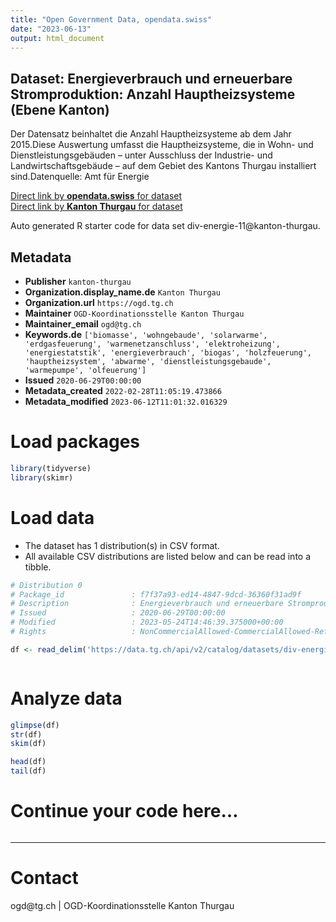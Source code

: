 ```yaml
---
title: "Open Government Data, opendata.swiss"
date: "2023-06-13"
output: html_document
---
```


## Dataset: Energieverbrauch und erneuerbare Stromproduktion: Anzahl Hauptheizsysteme (Ebene Kanton)

Der Datensatz beinhaltet die Anzahl Hauptheizsysteme ab dem Jahr 2015.Diese Auswertung umfasst die Hauptheizsysteme, die in Wohn- und Dienstleistungsgebäuden – unter Ausschluss der Industrie- und Landwirtschaftsgebäude – auf dem Gebiet des Kantons Thurgau installiert sind.Datenquelle: Amt für Energie

[Direct link by **opendata.swiss** for dataset](https://opendata.swiss/de/dataset/energieverbrauch-und-erneuerbare-stromproduktion-anzahl-hauptheizsysteme-ebene-kanton)<br>
[Direct link by **Kanton Thurgau** for dataset](https://data.tg.ch/explore/dataset/div-energie-11/)

Auto generated R starter code for data set div-energie-11@kanton-thurgau.

## Metadata

- **Publisher** `kanton-thurgau`
- **Organization.display_name.de** `Kanton Thurgau`
- **Organization.url** `https://ogd.tg.ch`
- **Maintainer** `OGD-Koordinationsstelle Kanton Thurgau`
- **Maintainer_email** `ogd@tg.ch`
- **Keywords.de** `['biomasse', 'wohngebaude', 'solarwarme', 'erdgasfeuerung', 'warmenetzanschluss', 'elektroheizung', 'energiestatstik', 'energieverbrauch', 'biogas', 'holzfeuerung', 'hauptheizsystem', 'abwarme', 'dienstleistungsgebaude', 'warmepumpe', 'olfeuerung']`
- **Issued** `2020-06-29T00:00:00`
- **Metadata_created** `2022-02-28T11:05:19.473866`
- **Metadata_modified** `2023-06-12T11:01:32.016329`


# Load packages

```r

library(tidyverse)
library(skimr)

```

# Load data

-   The dataset has 1 distribution(s) in CSV format.
-   All available CSV distributions are listed below and can be read into a tibble.

```r

# Distribution 0
# Package_id               : f7f37a93-ed14-4847-9dcd-36360f31ad9f
# Description              : Energieverbrauch und erneuerbare Stromproduktion: Anzahl Hauptheizsysteme (Ebene Kanton) (csv)
# Issued                   : 2020-06-29T00:00:00
# Modified                 : 2023-05-24T14:46:39.375000+00:00
# Rights                   : NonCommercialAllowed-CommercialAllowed-ReferenceRequired

df <- read_delim('https://data.tg.ch/api/v2/catalog/datasets/div-energie-11/exports/csv')



```

# Analyze data

```r

glimpse(df)
str(df)
skim(df)

head(df)
tail(df)

```

# Continue your code here...

```r

```

------------------------------------------------------------------------

# Contact

ogd@tg.ch | OGD-Koordinationsstelle Kanton Thurgau
